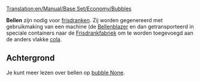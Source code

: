 [[Translation:en/Manual/Base Set/Economy/Bubbles]]

{{nl/Vracht|name=Bellen
|image=Bubbles.png
|geproduceerd=[[nl/Manual/Base Set/Economy/Bellenblazer|Bellenblazer]]
|geaccepteerd=[[nl/Manual/Base Set/Economy/Frisdrankfabriek|Frisdrankfabriek]]
}}

'''Bellen''' zijn nodig voor [[nl/Manual/Base Set/Economy/Frisdrank|frisdranken]]. Zij worden gegenereerd met gebruikmaking van een machine (de [[nl/Manual/Base Set/Economy/Bellenblazer|Bellenblazer]] en dan getransporteerd in speciale containers naar de [[nl/Manual/Base Set/Economy/Frisdrankfabriek|Frisdrankfabriek]] om te worden toegevoegd aan de anders vlakke [[nl/cola|cola]].

==Achtergrond==
Je kunt meer lezen over bellen op [https://www.wikipedia.org/wiki/Liquid bubble None].